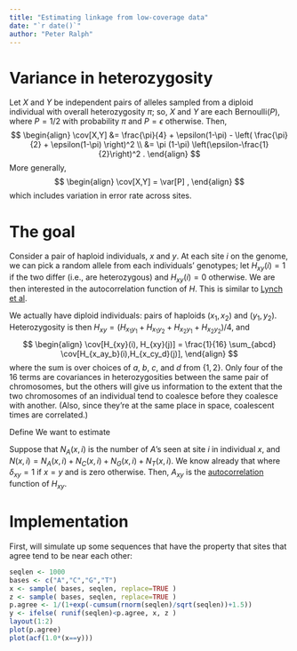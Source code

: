 ```yaml
---
title: "Estimating linkage from low-coverage data"
date: "`r date()`"
author: "Peter Ralph"
---
```


$$
\newcommand{\E}{\mathbb{E}}
\renewcommand{\P}{\mathbb{P}}
\newcommand{\cov}{\text{cov}\,}
$$

Variance in heterozygosity
==========================

Let $X$ and $Y$ be independent pairs of alleles sampled from a diploid individual
with overall heterozygosity $\pi$;
so, $X$ and $Y$ are each Bernoulli($P$), where $P=1/2$ with probability $\pi$
and $P=\epsilon$ otherwise.
Then,
$$
\begin{align}
    \cov[X,Y] &= \frac{\pi}{4} + \epsilon(1-\pi) - \left( \frac{\pi}{2} + \epsilon(1-\pi) \right)^2 \\
        &= \pi (1-\pi) \left(\epsilon-\frac{1}{2}\right)^2 .
\end{align}
$$
More generally,
$$
\begin{align}
    \cov[X,Y] = \var[P] ,
\end{align}
$$
which includes variation in error rate across sites.


The goal
========

Consider a pair of haploid individuals, $x$ and $y$.
At each site $i$ on the genome, we can pick a random allele from each individuals' genotypes;
let $H_{xy}(i)=1$ if the two differ (i.e., are heterozygous) and $H_{xy}(i)=0$ otherwise.
We are then interested in the autocorrelation function of $H$.
This is similar to [Lynch et al](http://www.ncbi.nlm.nih.gov/pubmed/24948778).

We actually have diploid individuals: pairs of haploids $(x_1,x_2)$ and $(y_1,y_2)$.
Heterozygosity is then $H_{xy} = (H_{x_1y_1}+H_{x_1y_2}+H_{x_2y_1}+H_{x_2y_2})/4$,
and 
$$
\begin{align}
\cov[H_{xy}(i), H_{xy}(j)] = \frac{1}{16} \sum_{abcd} \cov[H_{x_ay_b}(i),H_{x_cy_d}(j)],
\end{align}
$$
where the sum is over choices of $a$, $b$, $c$, and $d$ from $\{1,2\}$.
Only four of the 16 terms are covariances in heterozygosities
between the same pair of chromosomes,
but the others will give us information to the extent that
the two chromosomes of an individual tend to coalesce before they coalesce with another.
(Also, since they're at the same place in space, coalescent times are correlated.)

Define
\begin{align}
    \pi_{xy} = \frac{1}{L} \sum_i H_{xy}(i) .
\end{align}
We want to estimate
\begin{align}
    A_{xy}(d) = \frac{1}{L-d} \sum_i (H_{xy}(i)-\pi_{xy})(H_{xy}(i+d)-\pi_{xy}) .
\end{align}

Suppose that $N_A(x,i)$ is the number of $A$'s seen at site $i$ in individual $x$,
and $N(x,i) = N_A(x,i) + N_C(x,i) + N_G(x,i) + N_T(x,i)$.
We know already that
\begin{align}
    \E\left[ 1 - \sum_B \frac{N_B(x,i)}{N(x,i)} \frac{N_B(y,i) - \delta_{xy}}{N(y,i)-\delta_{xy}} \right] = H_{xy}(i) ,
\end{align}
where $\delta_{xy}=1$ if $x=y$ and is zero otherwise.
Then, $A_{xy}$ is the [autocorrelation](https://en.wikipedia.org/wiki/Autocorrelation) function of $H_{xy}$.


Implementation
==============

First, will simulate up some sequences that have the property
that sites that agree tend to be near each other:
```r
seqlen <- 1000
bases <- c("A","C","G","T")
x <- sample( bases, seqlen, replace=TRUE )
z <- sample( bases, seqlen, replace=TRUE )
p.agree <- 1/(1+exp(-cumsum(rnorm(seqlen)/sqrt(seqlen))+1.5))
y <- ifelse( runif(seqlen)<p.agree, x, z )
layout(1:2)
plot(p.agree)
plot(acf(1.0*(x==y)))
```

